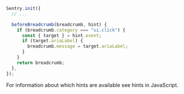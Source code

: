 ```javascript
Sentry.init({
  // ...

  beforeBreadcrumb(breadcrumb, hint) {
    if (breadcrumb.category === "ui.click") {
      const { target } = hint.event;
      if (target.ariaLabel) {
        breadcrumb.message = target.ariaLabel;
      }
    }
    return breadcrumb;
  },
});
```

For information about which hints are available see <PlatformLink to="/configuration/filtering/#using-hints">hints in JavaScript</PlatformLink>.
